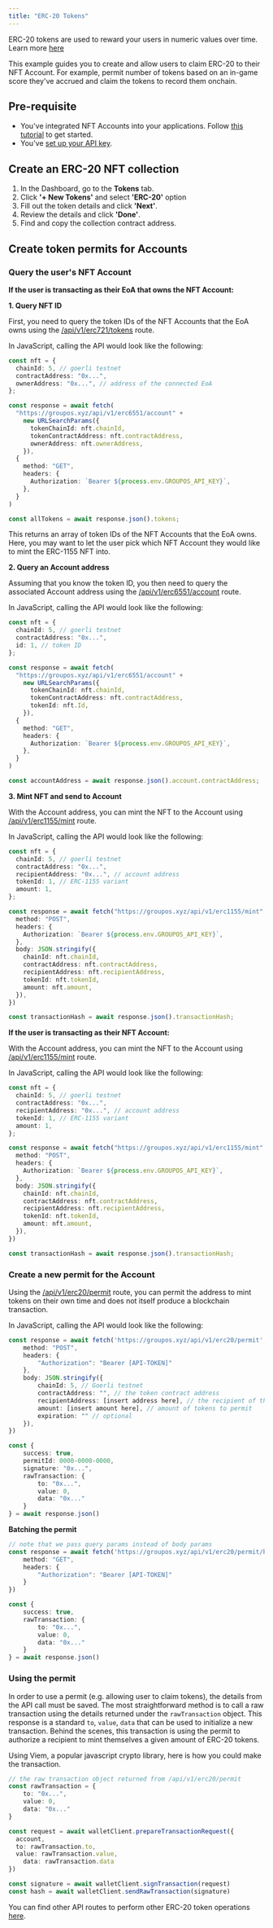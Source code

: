 ```yaml
---
title: "ERC-20 Tokens"
---
```


ERC-20 tokens are used to reward your users in numeric values over time. Learn more [here](/tokens/erc20/overview)

This example guides you to create and allow users to claim ERC-20 to their NFT Account. For example, permit number of tokens based on an in-game score they've accrued and claim the tokens to record them onchain.

## Pre-requisite

- You've integrated NFT Accounts into your applications. Follow [this tutorial](/nft-accounts/getting-started) to get started.
- You've [set up your API key](/introduction/quickstart).

## Create an ERC-20 NFT collection

1. In the Dashboard, go to the **Tokens** tab.
2. Click **'+ New Tokens'** and select **'ERC-20'** option
3. Fill out the token details and click **'Next'**.
4. Review the details and click **'Done'**.
5. Find and copy the collection contract address.

## Create token permits for Accounts

### Query the user's NFT Account

**If the user is transacting as their EoA that owns the NFT Account:**

**1. Query NFT ID**
    
First, you need to query the token IDs of the NFT Accounts that the EoA owns using the [/api/v1/erc721/tokens](/api-reference/v1/erc721/get/tokens) route.

In JavaScript, calling the API would look like the following:

```typescript
const nft = {
  chainId: 5, // goerli testnet
  contractAddress: "0x...",
  ownerAddress: "0x...", // address of the connected EoA
};

const response = await fetch(
  "https://groupos.xyz/api/v1/erc6551/account" +
    new URLSearchParams({
      tokenChainId: nft.chainId,
      tokenContractAddress: nft.contractAddress,
      ownerAddress: nft.ownerAddress,
    }),
  {
    method: "GET",
    headers: {
      Authorization: `Bearer ${process.env.GROUPOS_API_KEY}`,
    },
  }
)

const allTokens = await response.json().tokens;
```

This returns an array of token IDs of the NFT Accounts that the EoA owns. Here, you may want to let the user pick which NFT Account they would like to mint the ERC-1155 NFT into.

**2. Query an Account address**

Assuming that you know the token ID, you then need to query the associated Account address using the [/api/v1/erc6551/account](/api-reference/v1/erc6551/get/account) route.

In JavaScript, calling the API would look like the following:

```typescript
const nft = {
  chainId: 5, // goerli testnet
  contractAddress: "0x...",
  id: 1, // token ID
};

const response = await fetch(
  "https://groupos.xyz/api/v1/erc6551/account" +
    new URLSearchParams({
      tokenChainId: nft.chainId,
      tokenContractAddress: nft.contractAddress,
      tokenId: nft.Id,
    }),
  {
    method: "GET",
    headers: {
      Authorization: `Bearer ${process.env.GROUPOS_API_KEY}`,
    },
  }
)

const accountAddress = await response.json().account.contractAddress;
```

**3. Mint NFT and send to Account**

With the Account address, you can mint the NFT to the Account using [/api/v1/erc1155/mint](/api-reference/v1/erc1155/post/mint) route.

In JavaScript, calling the API would look like the following:

```typescript
const nft = {
  chainId: 5, // goerli testnet
  contractAddress: "0x...",
  recipientAddress: "0x...", // account address
  tokenId: 1, // ERC-1155 variant 
  amount: 1, 
};

const response = await fetch("https://groupos.xyz/api/v1/erc1155/mint", {
  method: "POST",
  headers: {
    Authorization: `Bearer ${process.env.GROUPOS_API_KEY}`,
  },
  body: JSON.stringify({
    chainId: nft.chainId,
    contractAddress: nft.contractAddress,
    recipientAddress: nft.recipientAddress,
    tokenId: nft.tokenId,
    amount: nft.amount,
  }),
})

const transactionHash = await response.json().transactionHash;
```

**If the user is transacting as their NFT Account:**

With the Account address, you can mint the NFT to the Account using [/api/v1/erc1155/mint](/api-reference/v1/erc1155/post/mint) route.

In JavaScript, calling the API would look like the following:

```typescript
const nft = {
  chainId: 5, // goerli testnet
  contractAddress: "0x...",
  recipientAddress: "0x...", // account address
  tokenId: 1, // ERC-1155 variant 
  amount: 1, 
};

const response = await fetch("https://groupos.xyz/api/v1/erc1155/mint", {
  method: "POST",
  headers: {
    Authorization: `Bearer ${process.env.GROUPOS_API_KEY}`,
  },
  body: JSON.stringify({
    chainId: nft.chainId,
    contractAddress: nft.contractAddress,
    recipientAddress: nft.recipientAddress,
    tokenId: nft.tokenId,
    amount: nft.amount,
  }),
})

const transactionHash = await response.json().transactionHash;
```

### Create a new permit for the Account

Using the [/api/v1/erc20/permit](/api-reference/v1/erc20/post/permit) route, you can permit the address to mint tokens on their own time and does not itself produce a blockchain transaction.

In JavaScript, calling the API would look like the following:

```typescript
const response = await fetch('https://groupos.xyz/api/v1/erc20/permit', {
	method: "POST",
	headers: {
		"Authorization": "Bearer [API-TOKEN]"
	},
	body: JSON.stringify({
		chainId: 5, // Goerli testnet
		contractAddress: "", // the token contract address
		recipientAddress: [insert address here], // the recipient of the tokens
		amount: [insert amount here], // amount of tokens to permit
		expiration: "" // optional
	}),
})

const {
	success: true,
	permitId: 0000-0000-0000,
	signature: "0x...",
	rawTransaction: {
		to: "0x...",
		value: 0,
		data: "0x..."
	}
} = await response.json()
```

**Batching the permit**

```typescript
// note that we pass query params instead of body params
const response = await fetch('https://groupos.xyz/api/v1/erc20/permit/batch?chainId=5&contractAddress=0xabc&recipientAddress=0x123', {
	method: "GET",
	headers: {
		"Authorization": "Bearer [API-TOKEN]"
	}
})

const {
	success: true,
	rawTransaction: {
		to: "0x...",
		value: 0,
		data: "0x..."
	}
} = await response.json()
```

### Using the permit

In order to use a permit (e.g. allowing user to claim tokens), the details from the API call must be saved. The most straightforward method is to call a raw transaction using the details returned under the `rawTransaction` object. This response is a standard `to`, `value`, `data` that can be used to initialize a new transaction. Behind the scenes, this transaction is using the permit to authorize a recipient to mint themselves a given amount of ERC-20 tokens.

Using Viem, a popular javascript crypto library, here is how you could make the transaction.

 
```typescript
// the raw transaction object returned from /api/v1/erc20/permit 
const rawTransaction = {
	to: "0x...",
	value: 0,
	data: "0x..."
}

const request = await walletClient.prepareTransactionRequest({
  account,
  to: rawTransaction.to,
  value: rawTransaction.value,
	data: rawTransaction.data
})

const signature = await walletClient.signTransaction(request)
const hash = await walletClient.sendRawTransaction(signature)
```

You can find other API routes to perform other ERC-20 token operations [here](http://localhost:3001/api-reference/v1/erc20/post/mint).
